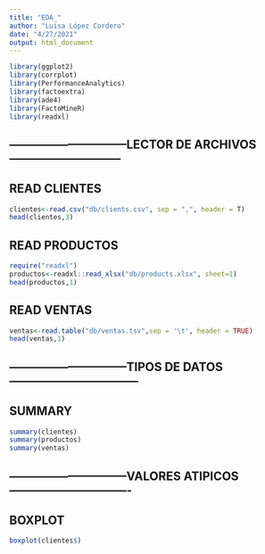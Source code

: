 ```yaml
---
title: "EDA_"
author: "Luisa López Cordero"
date: "4/27/2021"
output: html_document
---
```


```r
library(ggplot2)
library(corrplot)
library(PerformanceAnalytics)
library(factoextra)
library(ade4)
library(FactoMineR)
library(readxl)
```

## ------------------------------LECTOR DE ARCHIVOS-----------------------------

## READ CLIENTES
```r
clientes<-read.csv("db/clients.csv", sep = ",", header = T)
head(clientes,3)
```

## READ PRODUCTOS
```r
require("readxl")
productos<-readxl::read_xlsx("db/products.xlsx", sheet=1)
head(productos,1)
```

## READ VENTAS
```r
ventas<-read.table("db/ventas.tsv",sep = '\t', header = TRUE)
head(ventas,1)
```

## ------------------------------TIPOS DE DATOS---------------------------------
## SUMMARY
```r
summary(clientes)
summary(productos)
summary(ventas)
```

## ------------------------------VALORES ATIPICOS-------------------------------
## BOXPLOT
```r
boxplot(clientes$)
```


